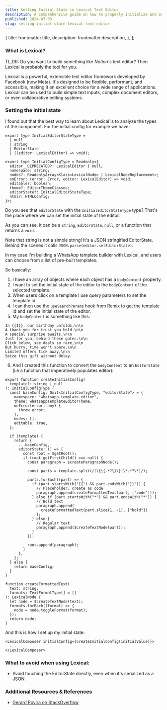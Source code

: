 ```yaml
---
title: Setting Initial State in Lexical Text Editor
description: A comprehensive guide on how to properly initialize and set the initial state when working with the Lexical text editor framework. We'll cover key concepts, best practices, and common pitfalls to avoid.
published: 2024-07-03
slug: setting-initial-state-lexical-text-editor
---
```


  {
    title: frontmatter.title,
    description: frontmatter.description,
  },
];

### What is Lexical?

TL;DR: Do you want to build something like _Notion's_ text editor? Then Lexical is probably the tool for you.

Lexical is a powerful, extensible text editor framework developed by Facebook (now Meta). It's designed to be flexible, performant, and accessible, making it an excellent choice for a wide range of applications. Lexical can be used to build simple text inputs, complex document editors, or even collaborative editing systems.

### Setting the initial state

I found out that the best way to learn about Lexical is to analyze the types of the component. For the initial config for example we have:

```tsx
export type InitialEditorStateType =
  | null
  | string
  | EditorState
  | ((editor: LexicalEditor) => void);

export type InitialConfigType = Readonly<{
  editor__DEPRECATED?: LexicalEditor | null;
  namespace: string;
  nodes?: ReadonlyArray<Klass<LexicalNode> | LexicalNodeReplacement>;
  onError: (error: Error, editor: LexicalEditor) => void;
  editable?: boolean;
  theme?: EditorThemeClasses;
  editorState?: InitialEditorStateType;
  html?: HTMLConfig;
}>;
```

Do you see that `editorState` with the `InitialEditorStateType` type? That's the place where we can set the initial state of the editor.

As you can see, it can be a `string`, `EditorState`, `null`, or a function that returns a `void`.

Note that string is not a simple string! It's a JSON stringified EditorState. Behind the scenes it calls `JSON.parse(editor.setEditorState)`.

In my case I'm building a WhatsApp template builder with Lexical, and users can choose from a list of pre-built templates.

So basically:

1. I have an array of objects where each object has a `bodyContent` property.
2. I want to set the initial state of the editor to the `bodyContent` of the selected template.
3. When users click on a template I use query parameters to set the template id.
4. I can then use the `useSearchParams` hook from Remix to get the template id and set the initial state of the editor.
5. My `bodyContent` is something like this:

```
In {{1}}, our birthday unfolds,\n\n
A thank you for trust you hold.\n\n
A special surprise awaits,\n\n
Just for you, behind these gates.\n\n
Click below, see deals so rare,\n\n
But hurry, time won't spare.\n\n
Limited offers tick away,\n\n
Seize this gift without delay.
```

6. And I created this function to convert the `bodyContent` to an `EditorState` (i.e a function that imperatively populates editor):

```tsx
export function createInitialConfig(
  template?: string | null
): InitialConfigType {
  const baseConfig: Omit<InitialConfigType, "editorState"> = {
    namespace: "whatsapp-template-editor",
    theme: whatsappTemplateEditorTheme,
    onError(error: any) {
      throw error;
    },
    nodes: [],
    editable: true,
  };

  if (template) {
    return {
      ...baseConfig,
      editorState: () => {
        const root = $getRoot();
        if (root.getFirstChild() === null) {
          const paragraph = $createParagraphNode();

          const parts = template.split(/(\{\{.*?\}\}|\*.*?\*)/);

          parts.forEach((part) => {
            if (part.startsWith("{{") && part.endsWith("}}")) {
              // Placeholder, create as code
              paragraph.append(createFormattedText(part, ["code"]));
            } else if (part.startsWith("*") && part.endsWith("*")) {
              // Bold text
              paragraph.append(
                createFormattedText(part.slice(1, -1), ["bold"])
              );
            } else {
              // Regular text
              paragraph.append($createTextNode(part));
            }
          });

          root.append(paragraph);
        }
      },
    };
  } else {
    return baseConfig;
  }
}

function createFormattedText(
  text: string,
  formats: TextFormatType[] = []
): LexicalNode {
  let node = $createTextNode(text);
  formats.forEach((format) => {
    node = node.toggleFormat(format);
  });
  return node;
}
```

And this is how I set up my initial state:

```tsx
<LexicalComposer initialConfig={createInitialConfig(initialValue)}>
  ...
</LexicalComposer>
```

### What to avoid when using Lexical:

- Avoid touching the EditorState directly, even when it's serialized as a JSON.

### Additional Resources & References

- [Gerard Rovira on StackOverflow](https://stackoverflow.com/a/72172529)
